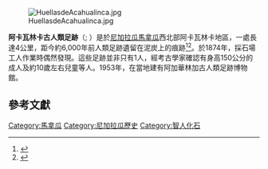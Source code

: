 {{Expand language|1=en|time=2020-10-06T08:49:20+00:00}}
[[File:HuellasdeAcahualinca.jpg|thumb]]

'''阿卡瓦林卡古人類足跡'''（{{IPA-es|akawaˈliŋka}}; {{lang-es|Huellas de Acahualinca}}）是於[[尼加拉瓜|尼加拉瓜]][[馬拿瓜|馬拿瓜]]西北部阿卡瓦林卡地區，一處長達4公里，距今約6,000年前人類足跡遺留在泥炭上的痕跡<ref>{{cite journal|title=On an ancient human footprint from Nicaragua|journal=Am. Phil. Soc. Proc.|year=1887|first=D.G.|last=Brinton|volume=24|pages=437–444 |jstor=983095|doi=|issue=126}}</ref><ref name="SchminckeOthers2009">{{cite journal|vauthors=Schmincke HU, Kutterolf S, Perez W, Rausch J, Freundt A, Strauch W|date=July 2009|title=Walking through volcanic mud: the 2,100-year-old Acahualinca footprints (Nicaragua)|journal=Bulletin of Volcanology|volume=51|issue=5|pages=479-493|doi= 10.1007/s00445-008-0235-9}}</ref>。於1874年，採石場工人作業時偶然發現。這些足跡並非只有1人，經考古學家確認有身高150公分的成人及約10歲左右兒童等人。1953年，在當地建有阿加華林加古人類足跡博物館。

==參考文獻==
{{reflist}}

[[Category:馬拿瓜|Category:馬拿瓜]]
[[Category:尼加拉瓜歷史|Category:尼加拉瓜歷史]]
[[Category:智人化石|Category:智人化石]]
